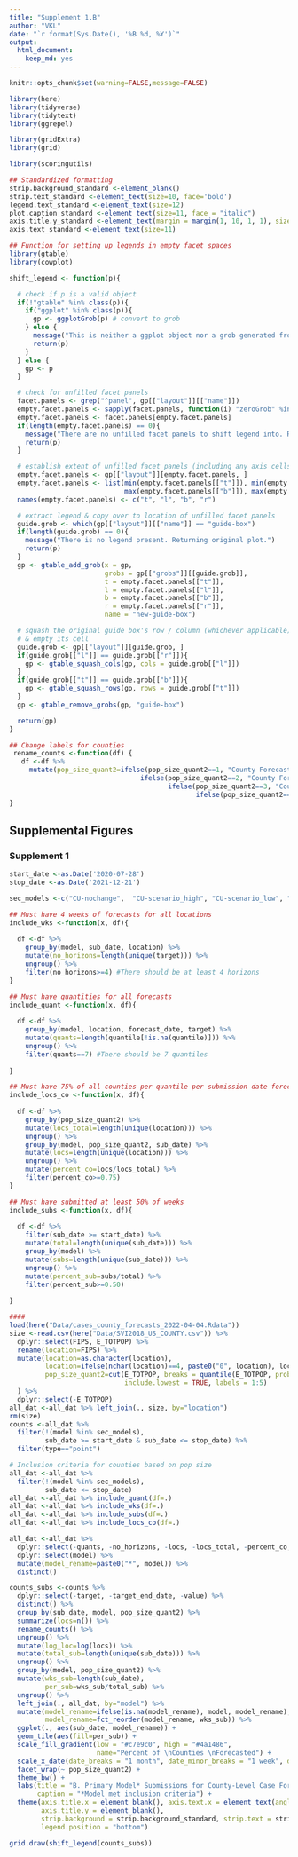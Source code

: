 ```yaml
---
title: "Supplement 1.B"
author: "VKL"
date: "`r format(Sys.Date(), '%B %d, %Y')`"
output:
  html_document:
    keep_md: yes
---
```


```r
knitr::opts_chunk$set(warning=FALSE,message=FALSE) 

library(here)
library(tidyverse)
library(tidytext)
library(ggrepel)

library(gridExtra)
library(grid)

library(scoringutils)

## Standardized formatting
strip.background_standard <-element_blank()
strip.text_standard <-element_text(size=10, face='bold')
legend.text_standard <-element_text(size=12)
plot.caption_standard <-element_text(size=11, face = "italic")
axis.title.y_standard <-element_text(margin = margin(1, 10, 1, 1), size=12)
axis.text_standard <-element_text(size=11)

## Function for setting up legends in empty facet spaces
library(gtable)
library(cowplot)

shift_legend <- function(p){

  # check if p is a valid object
  if(!"gtable" %in% class(p)){
    if("ggplot" %in% class(p)){
      gp <- ggplotGrob(p) # convert to grob
    } else {
      message("This is neither a ggplot object nor a grob generated from ggplotGrob. Returning original plot.")
      return(p)
    }
  } else {
    gp <- p
  }

  # check for unfilled facet panels
  facet.panels <- grep("^panel", gp[["layout"]][["name"]])
  empty.facet.panels <- sapply(facet.panels, function(i) "zeroGrob" %in% class(gp[["grobs"]][[i]]))
  empty.facet.panels <- facet.panels[empty.facet.panels]
  if(length(empty.facet.panels) == 0){
    message("There are no unfilled facet panels to shift legend into. Returning original plot.")
    return(p)
  }

  # establish extent of unfilled facet panels (including any axis cells in between)
  empty.facet.panels <- gp[["layout"]][empty.facet.panels, ]
  empty.facet.panels <- list(min(empty.facet.panels[["t"]]), min(empty.facet.panels[["l"]]),
                             max(empty.facet.panels[["b"]]), max(empty.facet.panels[["r"]]))
  names(empty.facet.panels) <- c("t", "l", "b", "r")

  # extract legend & copy over to location of unfilled facet panels
  guide.grob <- which(gp[["layout"]][["name"]] == "guide-box")
  if(length(guide.grob) == 0){
    message("There is no legend present. Returning original plot.")
    return(p)
  }
  gp <- gtable_add_grob(x = gp,
                        grobs = gp[["grobs"]][[guide.grob]],
                        t = empty.facet.panels[["t"]],
                        l = empty.facet.panels[["l"]],
                        b = empty.facet.panels[["b"]],
                        r = empty.facet.panels[["r"]],
                        name = "new-guide-box")

  # squash the original guide box's row / column (whichever applicable)
  # & empty its cell
  guide.grob <- gp[["layout"]][guide.grob, ]
  if(guide.grob[["l"]] == guide.grob[["r"]]){
    gp <- gtable_squash_cols(gp, cols = guide.grob[["l"]])
  }
  if(guide.grob[["t"]] == guide.grob[["b"]]){
    gp <- gtable_squash_rows(gp, rows = guide.grob[["t"]])
  }
  gp <- gtable_remove_grobs(gp, "guide-box")

  return(gp)
}

## Change labels for counties
 rename_counts <-function(df) {   
   df <-df %>%
     mutate(pop_size_quant2=ifelse(pop_size_quant2==1, "County Forecasts: Size Quantile 1",
                                 ifelse(pop_size_quant2==2, "County Forecasts: Size Quantile 2",
                                        ifelse(pop_size_quant2==3, "County Forecasts: Size Quantile 3", 
                                               ifelse(pop_size_quant2==4, "County Forecasts: Size Quantile 4", "County forecasts: Size Quantile 5")))))
}

```

## Supplemental Figures

### Supplement 1

```r
start_date <-as.Date('2020-07-28')
stop_date <-as.Date('2021-12-21')

sec_models <-c("CU-nochange",  "CU-scenario_high", "CU-scenario_low", "CU-scenario_mid", "COVIDhub_CDC-ensemble") ## Non-primary models should be exlcuded

## Must have 4 weeks of forecasts for all locations
include_wks <-function(x, df){
  
  df <-df %>%
    group_by(model, sub_date, location) %>%
    mutate(no_horizons=length(unique(target))) %>% 
    ungroup() %>%
    filter(no_horizons>=4) #There should be at least 4 horizons
}

## Must have quantities for all forecasts
include_quant <-function(x, df){
  
  df <-df %>%
    group_by(model, location, forecast_date, target) %>%
    mutate(quants=length(quantile[!is.na(quantile)])) %>%
    ungroup() %>%
    filter(quants==7) #There should be 7 quantiles 
  
}

## Must have 75% of all counties per quantile per submission date forecasted
include_locs_co <-function(x, df){
  
  df <-df %>%
    group_by(pop_size_quant2) %>%
    mutate(locs_total=length(unique(location))) %>% 
    ungroup() %>%
    group_by(model, pop_size_quant2, sub_date) %>%
    mutate(locs=length(unique(location))) %>% 
    ungroup() %>%
    mutate(percent_co=locs/locs_total) %>%
    filter(percent_co>=0.75)
}

## Must have submitted at least 50% of weeks
include_subs <-function(x, df){
  
  df <-df %>%
    filter(sub_date >= start_date) %>%
    mutate(total=length(unique(sub_date))) %>% 
    group_by(model) %>%
    mutate(subs=length(unique(sub_date))) %>%
    ungroup() %>%
    mutate(percent_sub=subs/total) %>%
    filter(percent_sub>=0.50)
  
}

```

```r

####
load(here("Data/cases_county_forecasts_2022-04-04.Rdata"))
size <-read.csv(here("Data/SVI2018_US_COUNTY.csv")) %>%
  dplyr::select(FIPS, E_TOTPOP) %>%
  rename(location=FIPS) %>%
  mutate(location=as.character(location),
         location=ifelse(nchar(location)==4, paste0("0", location), location),
         pop_size_quant2=cut(E_TOTPOP, breaks = quantile(E_TOTPOP, probs = seq(0, 1, 0.20)),
                             include.lowest = TRUE, labels = 1:5)
  ) %>% 
  dplyr::select(-E_TOTPOP) 
all_dat <-all_dat %>% left_join(., size, by="location") 
rm(size)
counts <-all_dat %>%
  filter(!(model %in% sec_models),
         sub_date >= start_date & sub_date <= stop_date) %>%
  filter(type=="point")

# Inclusion criteria for counties based on pop size
all_dat <-all_dat %>%
  filter(!(model %in% sec_models),
         sub_date <= stop_date) 
all_dat <-all_dat %>% include_quant(df=.) 
all_dat <-all_dat %>% include_wks(df=.) 
all_dat <-all_dat %>% include_subs(df=.) 
all_dat <-all_dat %>% include_locs_co(df=.) 

all_dat <-all_dat %>%
  dplyr::select(-quants, -no_horizons, -locs, -locs_total, -percent_co, -total, -subs, -percent_sub) %>%
  dplyr::select(model) %>%
  mutate(model_rename=paste0("*", model)) %>%
  distinct()

counts_subs <-counts %>%
  dplyr::select(-target, -target_end_date, -value) %>%
  distinct() %>%
  group_by(sub_date, model, pop_size_quant2) %>%
  summarize(locs=n()) %>%
  rename_counts() %>%
  ungroup() %>%
  mutate(log_loc=log(locs)) %>%
  mutate(total_sub=length(unique(sub_date))) %>%
  ungroup() %>%
  group_by(model, pop_size_quant2) %>%
  mutate(wks_sub=length(sub_date),
         per_sub=wks_sub/total_sub) %>%
  ungroup() %>%
  left_join(., all_dat, by="model") %>%
  mutate(model_rename=ifelse(is.na(model_rename), model, model_rename),
         model_rename=fct_reorder(model_rename, wks_sub)) %>%
  ggplot(., aes(sub_date, model_rename)) +
  geom_tile(aes(fill=per_sub)) +
  scale_fill_gradient(low = "#c7e9c0", high = "#4a1486",
                      name="Percent of \nCounties \nForecasted") + 
  scale_x_date(date_breaks = "1 month", date_minor_breaks = "1 week", date_labels = "%B") +
  facet_wrap(~ pop_size_quant2) +
  theme_bw() +
  labs(title = "B. Primary Model* Submissions for County-Level Case Forecasts Over Time",
       caption = "*Model met inclusion criteria") +
  theme(axis.title.x = element_blank(), axis.text.x = element_text(angle = 45, hjust=1),
        axis.title.y = element_blank(),
        strip.background = strip.background_standard, strip.text = strip.text_standard,
        legend.position = "bottom")

grid.draw(shift_legend(counts_subs))

```
